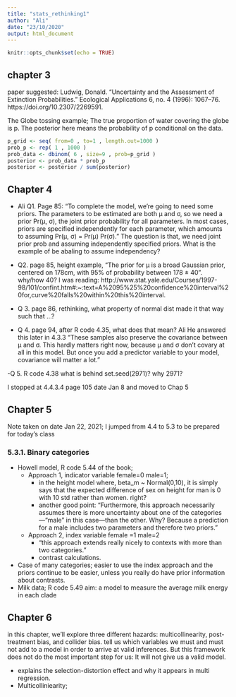 ```yaml
---
title: "stats_rethinking1"
author: "Ali"
date: "23/10/2020"
output: html_document
---
```


```r
knitr::opts_chunk$set(echo = TRUE)
```

## chapter 3
paper suggested:
Ludwig, Donald. “Uncertainty and the Assessment of Extinction Probabilities.” Ecological Applications 6, no. 4 (1996): 1067–76. https://doi.org/10.2307/2269591.


The Globe tossing example;
The true proportion of water covering the globe is p.
The posterior here means the probability of p conditional on the data.
```r
p_grid <- seq( from=0 , to=1 , length.out=1000 )
prob_p <- rep( 1 , 1000 )
prob_data <- dbinom( 6 , size=9 , prob=p_grid )
posterior <- prob_data * prob_p
posterior <- posterior / sum(posterior)
```
## Chapter 4

- Ali Q1.   Page 85: "To complete the model, we’re going to need some priors. The parameters to be estimated
are both μ and σ, so we need a prior Pr(μ, σ), the joint prior probability for all parameters.
In most cases, priors are specified independently for each parameter, which amounts to assuming Pr(μ, σ) = Pr(μ) Pr(σ)."
The question is that, we need joint prior prob and assuming independently specified priors. What is the example of be abaling to assume independency?

- Q2. page 85, height example, "The prior for μ is a broad Gaussian prior, centered on 178cm,
with 95% of probability between 178 ± 40". why/how 40?
I was reading: http://www.stat.yale.edu/Courses/1997-98/101/confint.htm#:~:text=A%2095%25%20confidence%20interval%20for,curve%20falls%20within%20this%20interval.

- Q 3. page 86, rethinking, what property of normal dist made it that way such that ...?

- Q 4. page 94, after R code 4.35, what does that mean? Ali He answered this later in 4.3.3
"These samples also preserve the covariance between μ and σ. This hardly matters right now, because μ and σ don’t covary at all in this model. But once you add a predictor variable to your model, covariance will matter a lot."

-Q 5. R code 4.38 what is behind set.seed(2971)? why 2971?

I stopped at 4.4.3.4 page 105 date Jan 8 and moved to Chap 5

## Chapter 5
Note taken on date Jan 22, 2021; I jumped from 4.4 to 5.3 to be prepared for today's class

### 5.3.1. Binary categories
- Howell model, R code 5.44 of the book;
  - Approach 1, indicator variable female=0 male=1;
    - in the height model where, beta_m ~ Normal(0,10), it is simply says that the expected difference of sex on height for man is 0 with 10 std rather than women. right?
    - another good point: "Furthermore, this approach necessarily assumes there is more uncertainty about one of the categories—“male” in this case—than the other. Why? Because a prediction for a male
includes two parameters and therefore two priors."
  - Approach 2, index variable female =1 male=2
    - "this approach extends really nicely to contexts with more than two categories."
    - contrast calculations.
    
- Case of many categories;  easier to use the index approach and the priors continue to be easier, unless you really do have prior information about
contrasts.  
- Milk data; R code 5.49 aim: a model to measure the average milk energy in each clade
  
## Chapter 6

in this chapter, we’ll explore three different hazards: multicollinearity, post-treatment bias, and collider bias. tell us which variables we must and must not add to a model in order to arrive at valid inferences. But this framework
does not do the most important step for us: It will not give us a valid model.

- explains the selection-distortion effect and why it appears in multi regression.
- Multicolliniearity;










